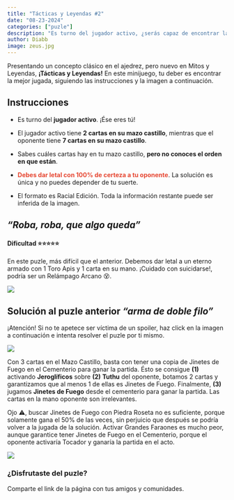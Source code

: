 ```yaml
---
title: "Tácticas y Leyendas #2"
date: "08-23-2024"
categories: ["puzle"]
description: "Es turno del jugador activo, ¿serás capaz de encontrar la mejor jugada?"
author: Diabb
image: zeus.jpg
---
```


Presentando un concepto clásico en el ajedrez, pero nuevo en Mitos y Leyendas, **¡Tácticas y Leyendas!** En este minijuego, tu deber es encontrar la mejor jugada, siguiendo las instrucciones y la imagen a continuación.

## Instrucciones

-   Es turno del **jugador activo**. ¡Ése eres tú!

-   El jugador activo tiene **2 cartas en su mazo castillo**, mientras que el oponente tiene **7 cartas en su mazo castillo**.

-   Sabes cuáles cartas hay en tu mazo castillo, **pero no conoces el orden en que están**.

-   <b style="color:#E64833;">Debes dar letal con 100% de certeza a tu oponente</b>. La solución es única y no puedes depender de tu suerte.

-   El formato es Racial Edición. Toda la información restante puede ser inferida de la imagen.

## *"Roba, roba, que algo queda"*

#### Dificultad ⭐⭐⭐⭐⭐

En este puzle, más difícil que el anterior. Debemos dar letal a un eterno armado con 1 Toro Apis y 1 carta en su mano. ¡Cuidado con suicidarse!, podría ser un Relámpago Arcano 😵.

![](puzle-002.jpg){fig-alt="Puzle #2 de Tácticas y Leyendas" fig-align="center"}

## Solución al puzle anterior *"arma de doble filo"*

¡Atención! Si no te apetece ser víctima de un spoiler, haz click en la imagen a continuación e intenta resolver el puzle por ti mismo.

[![](warning.jpg){fig-alt="url al puzle anterior" fig-align="center"}](../puzle-001/index.qmd)

Con 3 cartas en el Mazo Castillo, basta con tener una copia de Jinetes de Fuego en el Cementerio para ganar la partida. Ésto se consigue **(1)** activando **Jeroglíficos** sobre **(2)** **Tuthu** del oponente, botamos 2 cartas y garantizamos que al menos 1 de ellas es Jinetes de Fuego. Finalmente, **(3)** jugamos **Jinetes de Fuego** desde el cementerio para ganar la partida. Las cartas en la mano oponente son irrelevantes.

Ojo ⚠️, buscar Jinetes de Fuego con Piedra Roseta no es suficiente, porque solamente gana el 50% de las veces, sin perjuicio que después se podría volver a la jugada de la solución. Activar Grandes Faraones es mucho peor, aunque garantice tener Jinetes de Fuego en el Cementerio, porque el oponente activaría Tocador y ganaría la partida en el acto.

![](solucion-001.jpg)

### ¿Disfrutaste del puzle?

Comparte el link de la página con tus amigos y comunidades.
